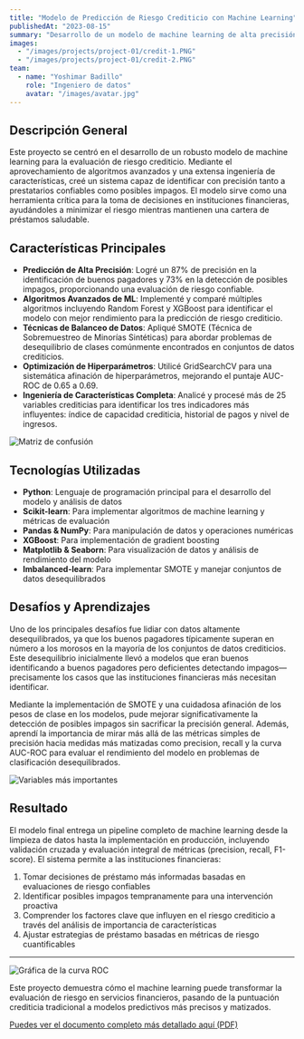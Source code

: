 ```yaml
---
title: "Modelo de Predicción de Riesgo Crediticio con Machine Learning"
publishedAt: "2023-08-15"
summary: "Desarrollo de un modelo de machine learning de alta precisión para predecir riesgo crediticio, logrando un 87% de precisión en la identificación de buenos pagadores y 73% en la detección de impagos."
images:
  - "/images/projects/project-01/credit-1.PNG"
  - "/images/projects/project-01/credit-2.PNG"
team:
  - name: "Yoshimar Badillo"
    role: "Ingeniero de datos"
    avatar: "/images/avatar.jpg"
---
```


## Descripción General

Este proyecto se centró en el desarrollo de un robusto modelo de machine learning para la evaluación de riesgo crediticio. 
Mediante el aprovechamiento de algoritmos avanzados y una extensa ingeniería de características, creé un sistema capaz de 
identificar con precisión tanto a prestatarios confiables como posibles impagos. El modelo sirve como una herramienta crítica 
para la toma de decisiones en instituciones financieras, ayudándoles a minimizar el riesgo mientras mantienen una cartera de préstamos saludable.

## Características Principales

- **Predicción de Alta Precisión**: Logré un 87% de precisión en la identificación de buenos pagadores y 73% en la detección 
de posibles impagos, proporcionando una evaluación de riesgo confiable.
- **Algoritmos Avanzados de ML**: Implementé y comparé múltiples algoritmos incluyendo Random Forest y XGBoost para identificar 
el modelo con mejor rendimiento para la predicción de riesgo crediticio.
- **Técnicas de Balanceo de Datos**: Apliqué SMOTE (Técnica de Sobremuestreo de Minorías Sintéticas) para abordar problemas 
de desequilibrio de clases comúnmente encontrados en conjuntos de datos crediticios.
- **Optimización de Hiperparámetros**: Utilicé GridSearchCV para una sistemática afinación de hiperparámetros, mejorando el 
puntaje AUC-ROC de 0.65 a 0.69.
- **Ingeniería de Características Completa**: Analicé y procesé más de 25 variables crediticias para identificar los tres 
indicadores más influyentes: índice de capacidad crediticia, historial de pagos y nivel de ingresos.

![Matriz de confusión](/images/projects/project-01/credit-3.PNG)

## Tecnologías Utilizadas

- **Python**: Lenguaje de programación principal para el desarrollo del modelo y análisis de datos
- **Scikit-learn**: Para implementar algoritmos de machine learning y métricas de evaluación
- **Pandas & NumPy**: Para manipulación de datos y operaciones numéricas
- **XGBoost**: Para implementación de gradient boosting
- **Matplotlib & Seaborn**: Para visualización de datos y análisis de rendimiento del modelo
- **Imbalanced-learn**: Para implementar SMOTE y manejar conjuntos de datos desequilibrados

## Desafíos y Aprendizajes

Uno de los principales desafíos fue lidiar con datos altamente desequilibrados, ya que los buenos pagadores típicamente 
superan en número a los morosos en la mayoría de los conjuntos de datos crediticios. Este desequilibrio inicialmente 
llevó a modelos que eran buenos identificando a buenos pagadores pero deficientes detectando impagos—precisamente los 
casos que las instituciones financieras más necesitan identificar.

Mediante la implementación de SMOTE y una cuidadosa afinación de los pesos de clase en los modelos, pude mejorar 
significativamente la detección de posibles impagos sin sacrificar la precisión general. Además, aprendí la importancia 
de mirar más allá de las métricas simples de precisión hacia medidas más matizadas como precision, recall y la curva AUC-ROC 
para evaluar el rendimiento del modelo en problemas de clasificación desequilibrados.

![Variables más importantes](/images/projects/project-01/credit-4.PNG)

## Resultado

El modelo final entrega un pipeline completo de machine learning desde la limpieza de datos hasta la implementación en producción, 
incluyendo validación cruzada y evaluación integral de métricas (precision, recall, F1-score). El sistema permite a las instituciones financieras:

1. Tomar decisiones de préstamo más informadas basadas en evaluaciones de riesgo confiables
2. Identificar posibles impagos tempranamente para una intervención proactiva
3. Comprender los factores clave que influyen en el riesgo crediticio a través del análisis de importancia de características
4. Ajustar estrategias de préstamo basadas en métricas de riesgo cuantificables

---

![Gráfica de la curva ROC](/images/projects/project-01/credit-5.PNG)

Este proyecto demuestra cómo el machine learning puede transformar la evaluación de riesgo en servicios financieros, pasando 
de la puntuación crediticia tradicional a modelos predictivos más precisos y matizados.

<a href="/documents/modelo_crediticio.pdf" target="_blank" rel="noopener noreferrer">
  Puedes ver el documento completo más detallado aquí (PDF)
</a>
